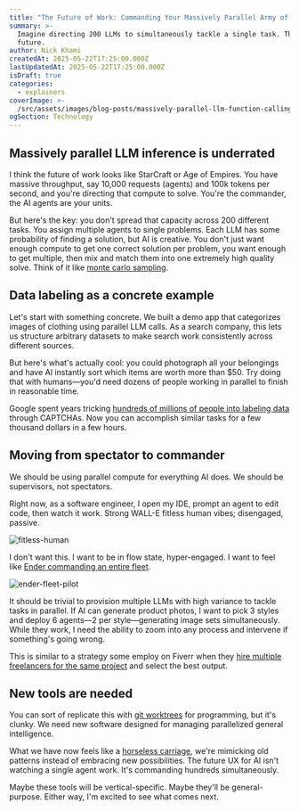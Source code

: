 ```yaml
---
title: "The Future of Work: Commanding Your Massively Parallel Army of LLMs"
summary: >-
  Imagine directing 200 LLMs to simultaneously tackle a single task. This is the
  future.
author: Nick Khami
createdAt: 2025-05-22T17:25:00.000Z
lastUpdatedAt: 2025-05-22T17:25:00.000Z
isDraft: true
categories:
  - explainers
coverImage: >-
  /src/assets/images/blog-posts/massively-parallel-llm-function-calling-is-underrated/coverImage.webp
ogSection: Technology
---
```



## Massively parallel LLM inference is underrated

I think the future of work looks like StarCraft or Age of Empires. You have massive throughput, say 10,000 requests (agents) and 100k tokens per second, and you're directing that compute to solve. You're the commander, the AI agents are your units.

But here's the key: you don't spread that capacity across 200 different tasks. You assign multiple agents to single problems. Each LLM has some probability of finding a solution, but AI is creative. You don't just want enough compute to get one correct solution per problem, you want enough to get multiple, then mix and match them into one extremely high quality solve. Think of it like [monte carlo sampling](https://en.wikipedia.org/wiki/Monte_Carlo_method).

## Data labeling as a concrete example

Let's start with something concrete. We built a demo app that categorizes images of clothing using parallel LLM calls. As a search company, this lets us structure arbitrary datasets to make search work consistently across different sources.

But here's what's actually cool: you could photograph all your belongings and have AI instantly sort which items are worth more than $50. Try doing that with humans—you'd need dozens of people working in parallel to finish in reasonable time.

Google spent years tricking [hundreds of millions of people into labeling data](https://prosopo.io/blog/why-am-i-clicking-traffic-lights/#contribution-to-ai-training) through CAPTCHAs. Now you can accomplish similar tasks for a few thousand dollars in a few hours.

<ParallelClothesLabeling client:load />

## Moving from spectator to commander

We should be using parallel compute for everything AI does. We should be supervisors, not spectators.

Right now, as a software engineer, I open my IDE, prompt an agent to edit code, then watch it work. Strong WALL-E fitless human vibes; disengaged, passive.&#x20;

![fitless-human](https://cdn.trieve.ai/blog/massively-parallel-llm-function-calling-is-underrated/fitless-human-walle.jpeg)

I don't want this. I want to be in flow state, hyper-engaged. I want to feel like [Ender commanding an entire fleet](https://youtu.be/Ht12otHMX_Q?si=M0FI0pHFxaPI1lLt&t=280).

![ender-fleet-pilot](https://cdn.trieve.ai/blog/massively-parallel-llm-function-calling-is-underrated/image.png)

It should be trivial to provision multiple LLMs with high variance to tackle tasks in parallel. If AI can generate product photos, I want to pick 3 styles and deploy 6 agents—2 per style—generating image sets simultaneously. While they work, I need the ability to zoom into any process and intervene if something's going wrong.

This is similar to a strategy some employ on Fiverr when they [hire multiple freelancers for the same project](https://www.reddit.com/r/Fiverr/comments/1du7597/discussion_is_it_wrong_to_hire_two_people_on/) and select the best output.

## New tools are needed

You can sort of replicate this with [git worktrees](https://sufiyanyasa.com/blog/how-to-use-git-worktree/) for programming, but it's clunky. We need new software designed for managing parallelized general intelligence.

What we have now feels like a [horseless carriage](https://koomen.dev/essays/horseless-carriages/), we're mimicking old patterns instead of embracing new possibilities. The future UX for AI isn't watching a single agent work. It's commanding hundreds simultaneously.

Maybe these tools will be vertical-specific. Maybe they'll be general-purpose. Either way, I'm excited to see what comes next.
